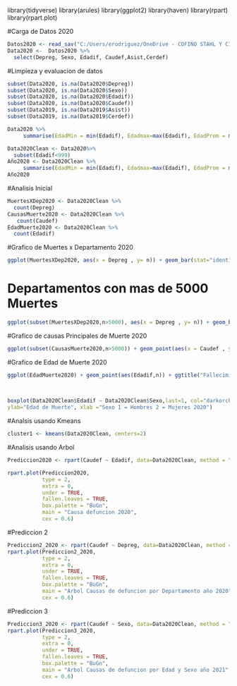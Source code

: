 library(tidyverse)
library(arules)
library(ggplot2)
library(haven)
library(rpart)
library(rpart.plot)

#Carga de Datos 2020

```r
Datos2020 <- read_sav("C:/Users/erodriguez/OneDrive - COFIÑO STAHL Y CIA, S.A/Documents/Personal Data/Maestira USAC/Cuarto Trimestre/Introduccion a la Mineria de Datos/Proyecto/20210930225530FopQpWf6BcBWj8taVS3Q3mRKxgDsvwPe.sav")
Data2020 <-  Datos2020 %>%
  select(Depreg, Sexo, Edadif, Caudef,Asist,Cerdef)
```
#Limpieza y evaluacion de datos

```r
subset(Data2020, is.na(Data2020$Depreg))
subset(Data2020, is.na(Data2020$Sexo))
subset(Data2020, is.na(Data2020$Edadif))
subset(Data2020, is.na(Data2020$Caudef))
subset(Data2019, is.na(Data2019$Asist))
subset(Data2019, is.na(Data2019$Cerdef))
```
```r
Data2020 %>%
     summarise(EdadMin = min(Edadif), Edadmax=max(Edadif), EdadProm = mean(Edadif))
```
```r
Data2020Clean <- Data2020%>%
  subset(Edadif<999)
Año2020 <- Data2020Clean %>%
     summarise(EdadMin = min(Edadif), Edadmax=max(Edadif), EdadProm = mean(Edadif), EdadMedia = median(Edadif))
Año2020
```

#Analisis Inicial
```r
MuertesXDep2020 <- Data2020Clean %>%
  count(Depreg)
CausasMuerte2020 <- Data2020Clean %>%
   count(Caudef)
EdadMuerte2020 <- Data2020Clean %>%
  count(Edadif)
```
#Grafico de Muertes x Departamento 2020

```r
ggplot(MuertesXDep2020, aes(x = Depreg , y= n)) + geom_bar(stat="identity", fill="red", alpha=.6, width=.4) + labs(x="Departamento",y= "Frecuencia") + ggtitle("Fallecimientos por departamento Año 2020")
```
# Departamentos con mas de 5000 Muertes
```r
ggplot(subset(MuertesXDep2020,n>5000), aes(x = Depreg , y= n)) + geom_bar(stat="identity", fill="red", alpha=.6, width=.4) + labs(x="Departamento",y= "Frecuencia") + ggtitle("Fallecimientos por departamento Año 2020")
```


#Grafico de causas Principales de Muerte 2020

```r
ggplot(subset(CausasMuerte2020,n>5000)) + geom_point(aes(x = Caudef , y= n))+ ggtitle("Causas Principales de Muerte 2020")
```
#Grafico de Edad de Muerte 2020

```r

ggplot(EdadMuerte2020) + geom_point(aes(Edadif,n)) + ggtitle("Fallecimientos por Edad Año 2020")
       
       
```


```r
boxplot(Data2020Clean$Edadif ~ Data2020Clean$Sexo,last=1, col="darkorchid1",
ylab="Edad de Muerte", xlab ="Sexo 1 = Hombres 2 = Mujeres 2020")
```
#Analsis usando Kmeans

```r
cluster1 <- kmeans(Data2020Clean, centers=2)
```
#Analisis usando Arbol

```r

Prediccion2020 <- rpart(Caudef ~ Edadif, data=Data2020Clean, method = "class")

rpart.plot(Prediccion2020,
           type = 2,
           extra = 0,  
           under = TRUE,  
           fallen.leaves = TRUE,  
           box.palette = "BuGn",  
           main = "Causa defuncion 2020",
           cex = 0.6)  

```

#Prediccion 2

```r



Prediccion2_2020 <- rpart(Caudef ~ Depreg, data=Data2020Clean, method = "class")
rpart.plot(Prediccion2_2020,
           type = 2,
           extra = 0,  
           under = TRUE,  
           fallen.leaves = TRUE,  
           box.palette = "BuGn",  
           main = "Arbol Causas de defuncion por Departamento año 2020",
           cex = 0.6)  
```
#Prediccion 3

```r
Prediccion3_2020 <- rpart(Caudef ~ Sexo, data=Data2020Clean, method = "class")
rpart.plot(Prediccion3_2020,
           type = 2,
           extra = 0,  
           under = TRUE,  
           fallen.leaves = TRUE,  
           box.palette = "BuGn",  
           main = "Arbol Causas de defuncion por Edad y Sexo año 2021",
           cex = 0.6)  
```

